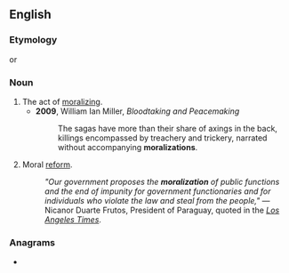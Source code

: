 ==English==

===Etymology===
{{suffix|en|moral|ization}} or {{suffix|en|moralize|ation}}

===Noun===
{{en-noun|~}}

# The act of [[moralize|moralizing]].
#* '''2009''', William Ian Miller, ''Bloodtaking and Peacemaking''
#*: The sagas have more than their share of axings in the back, killings encompassed by treachery and trickery, narrated without accompanying '''moralizations'''.
# Moral [[reform]].
#: ''"Our government proposes the '''moralization''' of public functions and the end of impunity for government functionaries and for individuals who violate the law and steal from the people,"'' — Nicanor Duarte Frutos, President of Paraguay, quoted in the [http://articles.latimes.com/2004/apr/04/world/fg-smokes4 ''Los Angeles Times''].

===Anagrams===
* {{anagrams|en|a=aaiilmnoortz|molarization}}